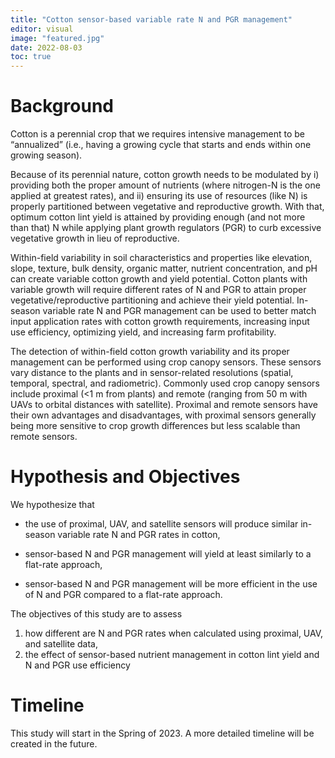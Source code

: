 ```yaml
---
title: "Cotton sensor-based variable rate N and PGR management"
editor: visual
image: "featured.jpg"
date: 2022-08-03
toc: true
---
```


# Background

Cotton is a perennial crop that we requires intensive management to be "annualized" (i.e., having a growing cycle that starts and ends within one growing season).

Because of its perennial nature, cotton growth needs to be modulated by i) providing both the proper amount of nutrients (where nitrogen-N is the one applied at greatest rates), and ii) ensuring its use of resources (like N) is properly partitioned between vegetative and reproductive growth. With that, optimum cotton lint yield is attained by providing enough (and not more than that) N while applying plant growth regulators (PGR) to curb excessive vegetative growth in lieu of reproductive.

Within-field variability in soil characteristics and properties like elevation, slope, texture, bulk density, organic matter, nutrient concentration, and pH can create variable cotton growth and yield potential. Cotton plants with variable growth will require different rates of N and PGR to attain proper vegetative/reproductive partitioning and achieve their yield potential. In-season variable rate N and PGR management can be used to better match input application rates with cotton growth requirements, increasing input use efficiency, optimizing yield, and increasing farm profitability.

The detection of within-field cotton growth variability and its proper management can be performed using crop canopy sensors. These sensors vary distance to the plants and in sensor-related resolutions (spatial, temporal, spectral, and radiometric). Commonly used crop canopy sensors include proximal (\<1 m from plants) and remote (ranging from 50 m with UAVs to orbital distances with satellite). Proximal and remote sensors have their own advantages and disadvantages, with proximal sensors generally being more sensitive to crop growth differences but less scalable than remote sensors.

# Hypothesis and Objectives

We hypothesize that

-   the use of proximal, UAV, and satellite sensors will produce similar in-season variable rate N and PGR rates in cotton,

-   sensor-based N and PGR management will yield at least similarly to a flat-rate approach,

-   sensor-based N and PGR management will be more efficient in the use of N and PGR compared to a flat-rate approach.

The objectives of this study are to assess

1.  how different are N and PGR rates when calculated using proximal, UAV, and satellite data,
2.  the effect of sensor-based nutrient management in cotton lint yield and N and PGR use efficiency

# Timeline

This study will start in the Spring of 2023. A more detailed timeline will be created in the future.
